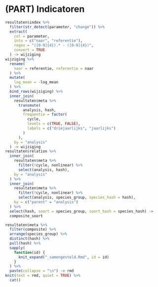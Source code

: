 # (PART) Indicatoren {-}

```r
resultaten$index %>%
  filter(str_detect(parameter, "change")) %>%
  extract(
    col = parameter, 
    into = c("naar", "referentie"), 
    regex = "([0-9]{4}).* - ([0-9]{4})", 
    convert = TRUE
  ) -> wijziging
wijziging %>%
  rename(
    naar = referentie, referentie = naar
  ) %>%
  mutate(
    log_mean = -log_mean
  ) %>%
  bind_rows(wijziging) %>%
  inner_join(
    resultaten$meta %>%
      transmute(
        analysis, hash, 
        frequentie = factor(
          cycle, 
          levels = c(TRUE, FALSE), 
          labels = c("driejaarlijks", "jaarlijks")
        )
      ),
    by = "analysis"
  ) -> wijziging
resultaten$relation %>%
  inner_join(
    resultaten$meta %>%
      filter(!cycle, nonlinear) %>%
      select(analysis, hash),
    by = "analysis"
  ) %>%
  inner_join(
    resultaten$meta %>%
      filter(!cycle, nonlinear) %>%
      select(analysis, species_group, species_hash = hash),
    by = c("parent" = "analysis")
  ) %>%
  select(hash, soort = species_group, soort_hash = species_hash) -> 
  composite_soort
```

```r
resultaten$meta %>%
  filter(composite) %>%
  arrange(species_group) %>%
  distinct(hash) %>%
  pull(hash) %>%
  sapply(
    function(id) {
      knit_expand("_samengesteld.Rmd", id = id)
    }
  ) %>%
  paste(collapse = "\n") -> rmd
knit(text = rmd, quiet = TRUE) %>%
  cat()
```
